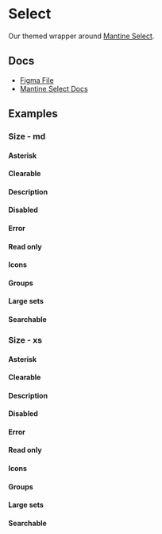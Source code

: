 
<Meta of={SelectStories} />

# Select

Our themed wrapper around [Mantine Select](https://v6.mantine.dev/core/select/).

## Docs

- [Figma File](https://www.figma.com/file/21uCY0czmCfb6QBjRce0I8/Input-%2F-Select?type=design&node-id=1-96&mode=design&t=Mk8RP6HsneuWzHtr-0)
- [Mantine Select Docs](https://v6.mantine.dev/core/select/)

## Examples

<Canvas>
  <Story of={SelectStories.Default_} />
</Canvas>

### Size - md

<Canvas>
  <Story of={SelectStories.EmptyMd_} />
</Canvas>

#### Asterisk

<Canvas>
  <Story of={SelectStories.AsteriskMd_} />
</Canvas>

#### Clearable

<Canvas>
  <Story of={SelectStories.ClearableMd_} />
</Canvas>

#### Description

<Canvas>
  <Story of={SelectStories.DescriptionMd_} />
</Canvas>

#### Disabled

<Canvas>
  <Story of={SelectStories.DisabledMd_} />
</Canvas>

#### Error

<Canvas>
  <Story of={SelectStories.ErrorMd_} />
</Canvas>

#### Read only

<Canvas>
  <Story of={SelectStories.ReadOnlyMd_} />
</Canvas>

#### Icons

<Canvas>
  <Story of={SelectStories.IconsMd_} />
</Canvas>

#### Groups

<Canvas>
  <Story of={SelectStories.GroupsMd_} />
</Canvas>

#### Large sets

<Canvas>
  <Story of={SelectStories.LargeSetsMd_} />
</Canvas>

#### Searchable

<Canvas>
  <Story of={SelectStories.SearchableMd_} />
</Canvas>

### Size - xs

<Canvas>
  <Story of={SelectStories.EmptyXs_} />
</Canvas>

#### Asterisk

<Canvas>
  <Story of={SelectStories.AsteriskXs_} />
</Canvas>

#### Clearable

<Canvas>
  <Story of={SelectStories.ClearableXs_} />
</Canvas>

#### Description

<Canvas>
  <Story of={SelectStories.DescriptionXs_} />
</Canvas>

#### Disabled

<Canvas>
  <Story of={SelectStories.DisabledXs_} />
</Canvas>

#### Error

<Canvas>
  <Story of={SelectStories.ErrorXs_} />
</Canvas>

#### Read only

<Canvas>
  <Story of={SelectStories.ReadOnlyXs_} />
</Canvas>

#### Icons

<Canvas>
  <Story of={SelectStories.IconsXs_} />
</Canvas>

#### Groups

<Canvas>
  <Story of={SelectStories.GroupsXs_} />
</Canvas>

#### Large sets

<Canvas>
  <Story of={SelectStories.LargeSetsXs_} />
</Canvas>

#### Searchable

<Canvas>
  <Story of={SelectStories.SearchableXs_} />
</Canvas>
